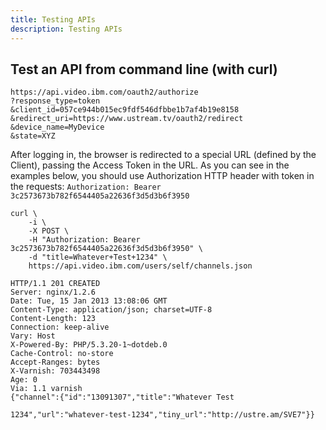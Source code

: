 ```yaml
---
title: Testing APIs
description: Testing APIs
---
```


## Test an API from command line (with curl)

<Title>Get an access token</Title>

```
https://api.video.ibm.com/oauth2/authorize
?response_type=token
&client_id=057ce944b015ec9fdf546dfbbe1b7af4b19e8158
&redirect_uri=https://www.ustream.tv/oauth2/redirect
&device_name=MyDevice
&state=XYZ
```

After logging in, the browser is redirected to a special URL (defined by the Client), passing the Access Token in the URL. As you can see in the examples below, you should use Authorization HTTP header with token in the requests: `Authorization: Bearer 3c2573673b782f6544405a22636f3d5d3b6f3950`

<Title>Create a channel (POST)</Title>

```
curl \
    -i \
    -X POST \
    -H "Authorization: Bearer 3c2573673b782f6544405a22636f3d5d3b6f3950" \
    -d "title=Whatever+Test+1234" \
    https://api.video.ibm.com/users/self/channels.json
```

```
HTTP/1.1 201 CREATED
Server: nginx/1.2.6
Date: Tue, 15 Jan 2013 13:08:06 GMT
Content-Type: application/json; charset=UTF-8
Content-Length: 123
Connection: keep-alive
Vary: Host
X-Powered-By: PHP/5.3.20-1~dotdeb.0
Cache-Control: no-store
Accept-Ranges: bytes
X-Varnish: 703443498
Age: 0
Via: 1.1 varnish
{"channel":{"id":"13091307","title":"Whatever Test
```

```
1234","url":"whatever-test-1234","tiny_url":"http://ustre.am/SVE7"}}
```
